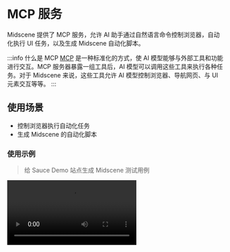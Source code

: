 
# MCP 服务

Midscene 提供了 MCP 服务，允许 AI 助手通过自然语言命令控制浏览器，自动化执行 UI 任务，以及生成 Midscene 自动化脚本。

:::info 什么是 MCP
[MCP](https://modelcontextprotocol.io/introduction) 是一种标准化的方式，使 AI 模型能够与外部工具和功能进行交互。MCP 服务器暴露一组工具后，AI 模型可以调用这些工具来执行各种任务。对于 Midscene 来说，这些工具允许 AI 模型控制浏览器、导航网页、与 UI 元素交互等等。
:::

## 使用场景

* 控制浏览器执行自动化任务
* 生成 Midscene 的自动化脚本

### 使用示例

> 给 Sauce Demo 站点生成 Midscene 测试用例

<video src="https://lf3-static.bytednsdoc.com/obj/eden-cn/ozpmyhn_lm_hymuPild/ljhwZthlaukjlkulzlp/midscene/en-midscene-mcp-Sauce-Demo.mp4" controls/>

## 设置 Midscene MCP

### 前提条件

1. OpenAI API 密钥或其他支持的 AI 模型提供商，更多信息请查看 [选择 AI 模型](./choose-a-model)。
2. 对于 Chrome 浏览器集成（桥接模式）：
   - 安装 Midscene Chrome 扩展（从 [Chrome Web Extension](https://chromewebstore.google.com/detail/midscenejs/gbldofcpkknbggpkmbdaefngejllnief?hl=zh-CN&utm_source=ext_sidebar) 下载）
   - 在扩展中切换到"桥接模式"并点击"允许连接"

### 配置

将 Midscene MCP 服务器添加到你的 MCP 配置中：

```json
{
  "mcpServers": {
    "mcp-midscene": {
      "command": "npx",
      "args": ["-y", "@midscene/mcp"],
      "env": {
        "MIDSCENE_MODEL_NAME": "REPLACE_WITH_YOUR_MODEL_NAME",
        "OPENAI_API_KEY": "REPLACE_WITH_YOUR_OPENAI_API_KEY",
        "MCP_SERVER_REQUEST_TIMEOUT": "800000"
      }
    }
  }
}
```

有关配置 AI 模型的更多信息，请参阅[选择 AI 模型](./choose-a-model)。

## 可用工具

Midscene MCP 提供以下浏览器自动化工具：

| 功能分类 | 工具名称 | 功能描述 |
|---------|---------|---------|
| **导航** | midscene_navigate | 在当前标签页导航到指定 URL |
| **标签页管理** | midscene_get_tabs | 获取所有打开的浏览器标签页列表 |
| | midscene_set_active_tab | 通过 ID 切换到特定标签页 |
| **页面交互** | midscene_aiTap | 点击通过自然语言描述的元素 |
| | midscene_aiInput | 在表单字段或元素中输入文本 |
| | midscene_aiHover | 悬停在元素上 |
| | midscene_aiKeyboardPress | 按下特定键盘按键 |
| | midscene_aiScroll | 滚动页面或特定元素 |
| **验证和观察** | midscene_aiWaitFor | 等待页面上的条件为真 |
| | midscene_aiAssert | 断言页面上的条件为真 |
| | midscene_screenshot | 对当前页面截图 |
| **Playwright 代码示例** | midscene_playwright_example | 提供了 Midscene 的 Playwright 代码示例 |

### 导航

- **midscene_navigate**：在当前标签页导航到指定 URL
  ```
  参数：
  - url：要导航到的 URL
  ```

### 标签页管理

- **midscene_get_tabs**：获取所有打开的浏览器标签页列表，包括它们的 ID、标题和 URL
  ```
  参数：无
  ```

- **midscene_set_active_tab**：通过 ID 切换到特定标签页
  ```
  参数：
  - tabId：要激活的标签页 ID
  ```

### 页面交互

- **midscene_aiTap**：点击通过自然语言描述的元素
  ```
  参数：
  - locate：要点击元素的自然语言描述
  ```

- **midscene_aiInput**：在表单字段或元素中输入文本
  ```
  参数：
  - value：要输入的文本
  - locate：要输入文本的元素的自然语言描述
  ```

- **midscene_aiHover**：悬停在元素上
  ```
  参数：
  - locate：要悬停元素的自然语言描述
  ```

- **midscene_aiKeyboardPress**：按下特定键盘按键
  ```
  参数：
  - key：要按下的按键（例如 'Enter'、'Tab'、'Escape'）
  - locate：（可选）在按键前要聚焦的元素描述
  - deepThink：（可选）如果为 true，使用更精确的元素定位
  ```

- **midscene_aiScroll**：滚动页面或特定元素
  ```
  参数：
  - direction：'up'、'down'、'left' 或 'right'
  - scrollType：'once'、'untilBottom'、'untilTop'、'untilLeft' 或 'untilRight'
  - distance：（可选）以像素为单位的滚动距离
  - locate：（可选）要滚动的元素描述
  - deepThink：（可选）如果为 true，使用更精确的元素定位
  ```

### 验证和观察

- **midscene_aiWaitFor**：等待页面上的条件为真
  ```
  参数：
  - assertion：要等待的条件的自然语言描述
  - timeoutMs：（可选）最大等待时间（毫秒）
  - checkIntervalMs：（可选）检查条件的频率
  ```

- **midscene_aiAssert**：断言页面上的条件为真
  ```
  参数：
  - assertion：要检查的条件的自然语言描述
  ```

- **midscene_screenshot**：对当前页面截图
  ```
  参数：
  - name：截图的名称
  ```

## 常见问题

### Midscene MCP 对比其他浏览器 MCP 有什么优势？

- Midscene MCP 默认支持了 Bridge 模式，能够**直接控制你当前正在使用的浏览器**，**无需重新登录或者下载浏览器**
- Midscene MCP 内置了对于浏览器页面控制和操作的最佳 Prompt 模板和操作执行实践，对比其他 MCP 实现，**能够提供更加稳定和可靠的浏览器自动化体验**
- Midscene MCP 执行完成任务后将会自动生成执行用例报告，**随时可观看执行过程**


### 本地如果出现多个 Client 会导致 Server port 占用

> 问题描述

当用户在本地多个 Client （Claude Desktop、Cursor MCP、） 中同时使用了 Midscene MCP 将会出现端口占用导致服务报错

> 如何解决

- 将多余的 client 中的 MCP server 暂时先关闭
- 执行命令

```bash
# For macOS/Linux:
lsof -i:3766 | awk 'NR>1 {print $2}' | xargs -r kill -9

# For Windows:
FOR /F "tokens=5" %i IN ('netstat -ano ^| findstr :3766') DO taskkill /F /PID %i
```

### 如何获取 Midscene 执行的报告

在每次执行完任务后都会生成 Midscene 任务报告，可以在命令行直接打开该 html 报告

```bash
open xxx.html
```

![image](https://lf3-static.bytednsdoc.com/obj/eden-cn/ozpmyhn_lm_hymuPild/ljhwZthlaukjlkulzlp/midscene/image.png)
